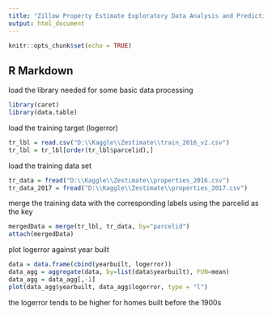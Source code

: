 ```yaml
---
title: "Zillow Property Estimate Exploratory Data Analysis and Prediction"
output: html_document
---
```


```r
knitr::opts_chunk$set(echo = TRUE)
```

## R Markdown

load the library needed for some basic data processing

```r
library(caret)
library(data.table)
```

load the training target (logerror)
```r
tr_lbl = read.csv("D:\\Kaggle\\Zestimate\\train_2016_v2.csv")
tr_lbl = tr_lbl[order(tr_lbl$parcelid),]
```

load the training data set

```r
tr_data = fread("D:\\Kaggle\\Zestimate\\properties_2016.csv")
tr_data_2017 = fread("D:\\Kaggle\\Zestimate\\properties_2017.csv")
```
merge the training data with the corresponding labels using the parcelid as the key
```r
mergedData = merge(tr_lbl, tr_data, by="parcelid")
attach(mergedData)
```

plot logerror against year built
```r
data = data.frame(cbind(yearbuilt, logerror))
data_agg = aggregate(data, by=list(data$yearbuilt), FUN=mean)
data_agg = data_agg[,-1]
plot(data_agg$yearbuilt, data_agg$logerror, type = "l")
```
the logerror tends to be higher for homes built before the 1900s

